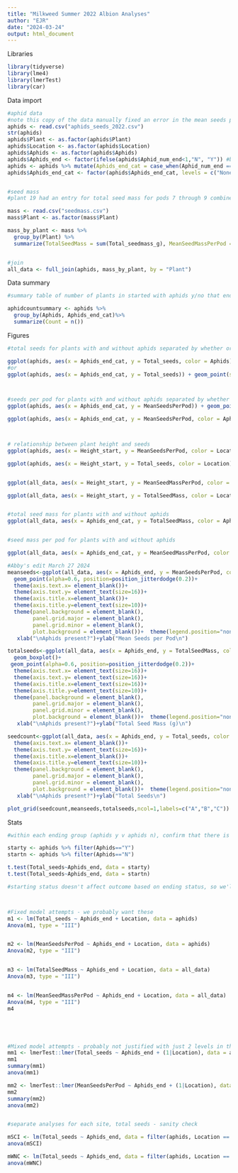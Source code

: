 ```yaml
---
title: "Milkweed Summer 2022 Albion Analyses"
author: "EJR"
date: "2024-03-24"
output: html_document
---
```


Libraries
```r
library(tidyverse)
library(lme4)
library(lmerTest)
library(car)
```

Data import
```r
#aphid data
#note this copy of the data manually fixed an error in the mean seeds per pod for plant 19 that was caused by pods 7-9 of this plant all being entered as a total count for a single pod; that may or may not have been fixed in other files
aphids <- read.csv("aphids_seeds_2022.csv")
str(aphids)
aphids$Plant <- as.factor(aphids$Plant)
aphids$Location <- as.factor(aphids$Location)
aphids$Aphids <- as.factor(aphids$Aphids)
aphids$Aphids_end <- factor(ifelse(aphids$Aphid_num_end<1,"N", "Y")) #binary y/n ending aphids
aphids <- aphids %>% mutate(Aphids_end_cat = case_when(Aphid_num_end == "0" ~ "None", between(Aphid_num_end,1,49) ~"Few", between(Aphid_num_end,50,10000) ~ "Many"))
aphids$Aphids_end_cat <- factor(aphids$Aphids_end_cat, levels = c("None", "Few", "Many"))


#seed mass
#plant 19 had an entry for total seed mass for pods 7 through 9 combined.  For here, individual values for each of pods 7 thru 9 were imputed as each being 1/3 of that total (before import)

mass <- read.csv("seedmass.csv")
mass$Plant <- as.factor(mass$Plant)

mass_by_plant <- mass %>%
  group_by(Plant) %>%
  summarize(TotalSeedMass = sum(Total_seedmass_g), MeanSeedMassPerPod = mean(Total_seedmass_g))


#join
all_data <- full_join(aphids, mass_by_plant, by = "Plant")
```


Data summary
```r
#summary table of number of plants in started with aphids y/no that ended with none/few/many

aphidcountsummary <- aphids %>%
  group_by(Aphids, Aphids_end_cat)%>%
  summarize(Count = n())
```


Figures
```r
#total seeds for plants with and without aphids separated by whether or not they started with aphids

ggplot(aphids, aes(x = Aphids_end_cat, y = Total_seeds, color = Aphids)) + geom_point(size = 6, alpha = 0.3)
#or
ggplot(aphids, aes(x = Aphids_end_cat, y = Total_seeds)) + geom_point(size = 6, alpha = 0.3) + facet_grid(~Aphids)



#seeds per pod for plants with and without aphids separated by whether or not they started with aphids
ggplot(aphids, aes(x = Aphids_end_cat, y = MeanSeedsPerPod)) + geom_point(size = 6, alpha = 0.3) + facet_grid(~Aphids)

ggplot(aphids, aes(x = Aphids_end_cat, y = MeanSeedsPerPod, color = Aphids)) + geom_point(size = 6, alpha = 0.3) + facet_grid(~Location)



# relationship between plant height and seeds
ggplot(aphids, aes(x = Height_start, y = MeanSeedsPerPod, color = Location)) + geom_point(size = 6, alpha = 0.3)

ggplot(aphids, aes(x = Height_start, y = Total_seeds, color = Location)) + geom_point(aes(size = Pod_num_end), alpha = 0.3)


ggplot(all_data, aes(x = Height_start, y = MeanSeedMassPerPod, color = Location)) + geom_point(aes(size = Pod_num_end), alpha = 0.3)

ggplot(all_data, aes(x = Height_start, y = TotalSeedMass, color = Location)) + geom_point(aes(size = Pod_num_end), alpha = 0.3)


#total seed mass for plants with and without aphids
ggplot(all_data, aes(x = Aphids_end_cat, y = TotalSeedMass, color = Aphids)) + geom_point(size = 6, alpha = 0.3) + facet_grid(~Location)


#seed mass per pod for plants with and without aphids

ggplot(all_data, aes(x = Aphids_end_cat, y = MeanSeedMassPerPod, color = Aphids)) + geom_point(size = 6, alpha = 0.3) + facet_grid(~Location)

#Abby's edit March 27 2024
meanseeds<-ggplot(all_data, aes(x = Aphids_end, y = MeanSeedsPerPod, color = Aphids_end)) +   geom_boxplot()+
  geom_point(alpha=0.6, position=position_jitterdodge(0.2))+
  theme(axis.text.x= element_blank())+
  theme(axis.text.y= element_text(size=16))+
  theme(axis.title.x=element_blank())+
  theme(axis.title.y=element_text(size=10))+
  theme(panel.background = element_blank(), 
        panel.grid.major = element_blank(),
        panel.grid.minor = element_blank(),
        plot.background = element_blank())+  theme(legend.position="none")+
   xlab("\nAphids present?")+ylab("Mean Seeds per Pod\n")

totalseeds<-ggplot(all_data, aes(x = Aphids_end, y = TotalSeedMass, color = Aphids_end))+
  geom_boxplot()+
 geom_point(alpha=0.6, position=position_jitterdodge(0.2))+
  theme(axis.text.x= element_text(size=16))+
  theme(axis.text.y= element_text(size=16))+
  theme(axis.title.x=element_text(size=16))+
  theme(axis.title.y=element_text(size=10))+
  theme(panel.background = element_blank(), 
        panel.grid.major = element_blank(),
        panel.grid.minor = element_blank(),
        plot.background = element_blank())+  theme(legend.position="none")+
   xlab("\nAphids present?")+ylab("Total Seed Mass (g)\n")

seedcount<-ggplot(all_data, aes(x = Aphids_end, y = Total_seeds, color = Aphids_end)) + geom_boxplot()+geom_point(alpha=0.6, position=position_jitterdodge(0.2))+
  theme(axis.text.x= element_blank())+
  theme(axis.text.y= element_text(size=16))+
  theme(axis.title.x=element_blank())+
  theme(axis.title.y=element_text(size=10))+
  theme(panel.background = element_blank(), 
        panel.grid.major = element_blank(),
        panel.grid.minor = element_blank(),
        plot.background = element_blank())+  theme(legend.position="none")+
   xlab("\nAphids present?")+ylab("Total Seeds\n")

plot_grid(seedcount,meanseeds,totalseeds,ncol=1,labels=c("A","B","C"))
```

Stats
```r
#within each ending group (aphids y v aphids n), confirm that there is no difference in total or mean seeds between starting aphids y v aphids n

starty <- aphids %>% filter(Aphids=="Y")
startn <- aphids %>% filter(Aphids=="N")

t.test(Total_seeds~Aphids_end, data = starty)
t.test(Total_seeds~Aphids_end, data = startn)

#starting status doesn't affect outcome based on ending status, so we'll just work with ending aphid status going forward



#Fixed model attempts - we probably want these
m1 <- lm(Total_seeds ~ Aphids_end + Location, data = aphids)
Anova(m1, type = "III")


m2 <- lm(MeanSeedsPerPod ~ Aphids_end + Location, data = aphids)
Anova(m2, type = "III")


m3 <- lm(TotalSeedMass ~ Aphids_end + Location, data = all_data)
Anova(m3, type = "III")


m4 <- lm(MeanSeedMassPerPod ~ Aphids_end + Location, data = all_data)
Anova(m4, type = "III")
m4 





#Mixed model attempts - probably not justified with just 2 levels in the random factor; several other issues???
mm1 <- lmerTest::lmer(Total_seeds ~ Aphids_end + (1|Location), data = aphids)
mm1
summary(mm1)
anova(mm1)

mm2 <- lmerTest::lmer(MeanSeedsPerPod ~ Aphids_end + (1|Location), data = aphids)
mm2
summary(mm2)
anova(mm2)


#separate analyses for each site, total seeds - sanity check

mSCI <- lm(Total_seeds ~ Aphids_end, data = filter(aphids, Location == "SCI"))
anova(mSCI)

mWNC <- lm(Total_seeds ~ Aphids_end, data = filter(aphids, Location == "WNC"))
anova(mWNC)

```